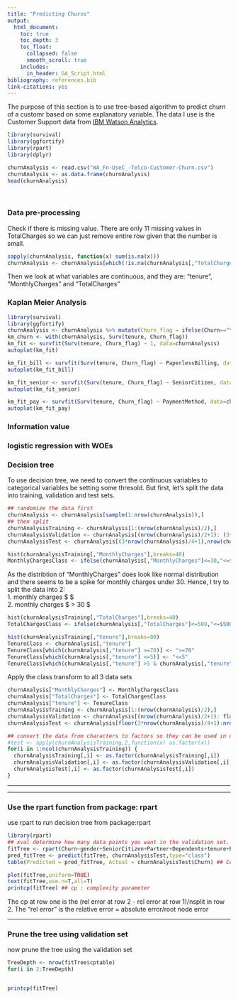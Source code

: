 ```yaml
---
title: "Predicting Churns"
output:
  html_document:
    toc: true
    toc_depth: 3
    toc_float:
      collapsed: false
      smooth_scroll: true
    includes:
      in_header: GA_Script.html
bibliography: references.bib
link-citations: yes
---
```


The purpose of this section is to use tree-based algorithm to predict churn of a customr based on some explanatory variable. The data I use is the Customer Support data from [IBM Watson Analytics](https://www.ibm.com/communities/analytics/watson-analytics-blog/guide-to-sample-datasets/).

```r
library(survival)
library(ggfortify)
library(rpart)
library(dplyr)
```

```r
churnAnalysis <- read.csv("WA_Fn-UseC_-Telco-Customer-Churn.csv") 
churnAnalysis <- as.data.frame(churnAnalysis)
head(churnAnalysis)
```
&nbsp;
&nbsp;
    
### Data pre-processing

Check if there is missing value. There are only 11 missing values in TotalCharges so we can just remove entire row given that the number is small.
```r
sapply(churnAnalysis, function(x) sum(is.na(x)))
churnAnalysis <- churnAnalysis[which(!is.na(churnAnalysis[,"TotalCharges"])),]
```

Then we look at what variables are continuous, and they are:
"tenure", "MonthlyCharges" and "TotalCharges"


### Kaplan Meier Analysis



```r
library(survival)
library(ggfortify)
churnAnalysis <- churnAnalysis %>% mutate(Churn_flag = ifelse(Churn=="Yes", 1, 0) )
km_churn <- with(churnAnalysis, Surv(tenure, Churn_flag))
km_fit <- survfit(Surv(tenure, Churn_flag) ~ 1, data=churnAnalysis)
autoplot(km_fit)
```


```r
km_fit_bill <- survfit(Surv(tenure, Churn_flag) ~ PaperlessBilling, data=churnAnalysis)
autoplot(km_fit_bill)
```

```r
km_fit_senior <- survfit(Surv(tenure, Churn_flag) ~ SeniorCitizen, data=churnAnalysis)
autoplot(km_fit_senior)
```


```r
km_fit_pay <- survfit(Surv(tenure, Churn_flag) ~ PaymentMethod, data=churnAnalysis)
autoplot(km_fit_pay)
```


### Information value 

### logistic regression with WOEs

### Decision tree

To use decision tree, we need to convert the continuous variables to categorical variables be setting some thresold. But first, let's split the data into training, validation and test sets.

```r
## randomize the data first
churnAnalysis <- churnAnalysis[sample(1:nrow(churnAnalysis)),]
## then split
churnAnalysisTraining <- churnAnalysis[1:(nrow(churnAnalysis)/2),]
churnAnalysisValidation <- churnAnalysis[(nrow(churnAnalysis)/2+1): (3*nrow(churnAnalysis)/4),]
churnAnalysisTest <- churnAnalysis[(3*nrow(churnAnalysis)/4+1),nrow(churnAnalysis),]
```


```r
hist(churnAnalysisTraining[,"MonthlyCharges"],breaks=40)
MonthlyChargesClass <- ifelse(churnAnalysis[,"MonthlyCharges"]<=30,"<=$30",">30$")
```
As the distribtion of "MonthlyCharges" does look like normal distribution and there seems to be a spike for monthly charges under 30. Hence, I try to split the data into 2:    
1. monthly charges $ \leq 30  $    
2. monthly charges $ > 30 $  
    

```r
hist(churnAnalysisTraining[,"TotalCharges"],breaks=40)
TotalChargesClass <- ifelse(churnAnalysis[,"TotalCharges"]<=500,"<=$500",">500$")
```

```r
hist(churnAnalysisTraining[,"tenure"],breaks=80)
TenureClass <- churnAnalysis[,"tenure"]
TenureClass[which(churnAnalysis[,"tenure"] >=70)] <- ">=70"
TenureClass[which(churnAnalysis[,"tenure"] <=5)] <- "<=5"
TenureClass[which(churnAnalysis[,"tenure"] >5 & churnAnalysis[,"tenure"] <70)] <- "between"
```
Apply the class transform to all 3 data sets
```r
churnAnalysis["MonthlyCharges"] <- MonthlyChargesClass
churnAnalysis["TotalCharges"] <- TotalChargesClass
churnAnalysis["tenure"] <- TenureClass
churnAnalysisTraining <- churnAnalysis[1:(nrow(churnAnalysis)/2),]
churnAnalysisValidation <- churnAnalysis[(nrow(churnAnalysis)/2+1): floor(3*nrow(churnAnalysis)/4),]
churnAnalysisTest <- churnAnalysis[floor(3*nrow(churnAnalysis)/4+1):nrow(churnAnalysis),]
```



```r
## convert the data from characters to factors so they can be used in decision tree algorithm
#test <- apply(churnAnalysisTraining,2,function(x) as.factor(x))
for(i in 1:ncol(churnAnalysisTraining)) {
  churnAnalysisTraining[,i] <- as.factor(churnAnalysisTraining[,i])
  churnAnalysisValidation[,i] <- as.factor(churnAnalysisValidation[,i])
  churnAnalysisTest[,i] <- as.factor(churnAnalysisTest[,i])
}
```
     
********    

    
********
    
### Use the rpart function from package: rpart

use rpart to run decision tree from package:rpart
```r
library(rpart)
## xval determine how many data points you want in the validation set.
fitTree <- rpart(Churn~gender+SeniorCitizen+Partner+Dependents+tenure+PhoneService+MultipleLines+InternetService+OnlineSecurity+OnlineBackup+DeviceProtection+TechSupport+StreamingTV+StreamingMovies+Contract+PaperlessBilling+PaymentMethod+MonthlyCharges+TotalCharges, churnAnalysisTraining,xval=0) 
pred_fitTree <- predict(fitTree, churnAnalysisTest,type="class")
table(Predicted = pred_fitTree, Actual = churnAnalysisTest$Churn) ## Confusion Matrix for Decision Tree
```

```r
plot(fitTree,uniform=TRUE)
text(fitTree,use.n=T,all=T)
printcp(fitTree) ## cp : complexity parameter
```
The cp at row one is the (rel error at row 2 - rel error at row 1)/nsplit in row 2.
The "rel error" is the relative error = absolute error/root node error



********

### Prune the tree using validation set
now prune the tree using the validation set

```r
TreeDepth <- nrow(fitTree$cptable)
for(i in 2:TreeDepth)


printcp(fitTree)
```

